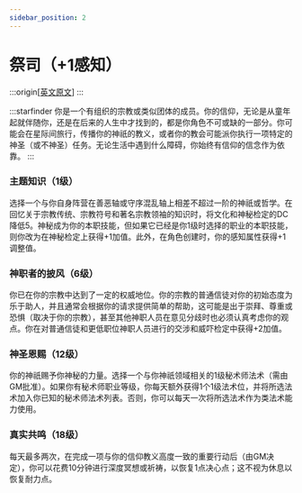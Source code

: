 ```yaml
---
sidebar_position: 2
---
```


# 祭司（+1感知）

:::origin[[英文原文](https://www.aonsrd.com/Themes.aspx?ItemName=Priest)]
:::

:::starfinder
你是一个有组织的宗教或类似团体的成员。你的信仰，无论是从童年起就伴随你，还是在后来的人生中才找到的，都是你角色不可或缺的一部分。你可能会在星际间旅行，传播你的神祇的教义，或者你的教会可能派你执行一项特定的神圣（或不神圣）任务。无论生活中遇到什么障碍，你始终有信仰的信念作为依靠。
:::

### 主题知识（1级）

选择一个与你自身阵营在善恶轴或守序混乱轴上相差不超过一阶的神祇或哲学。在回忆关于宗教传统、宗教符号和著名宗教领袖的知识时，将文化和神秘检定的DC降低5。神秘成为你的本职技能，但如果它已经是你1级时选择的职业的本职技能，则你改为在神秘检定上获得+1加值。此外，在角色创建时，你的感知属性获得+1调整值。

### 神职者的披风（6级）

你已在你的宗教中达到了一定的权威地位。你的宗教的普通信徒对你的初始态度为乐于助人，并且通常会根据你的请求提供简单的帮助，这可能是出于崇拜、尊重或恐惧（取决于你的宗教），甚至其他神职人员在意见分歧时也必须认真考虑你的观点。你在对普通信徒和更低职位神职人员进行的交涉和威吓检定中获得+2加值。

### 神圣恩赐（12级）

你的神祇赐予你神秘的力量。选择一个与你神祇领域相关的1级秘术师法术（需由GM批准）。如果你有秘术师职业等级，你每天额外获得1个1级法术位，并将所选法术加入你已知的秘术师法术列表。否则，你可以每天一次将所选法术作为类法术能力使用。

### 真实共鸣（18级）

每天最多两次，在完成一项与你的信仰教义高度一致的重要行动后（由GM决定），你可以花费10分钟进行深度冥想或祈祷，以恢复1点决心点；这不视为休息以恢复耐力点。